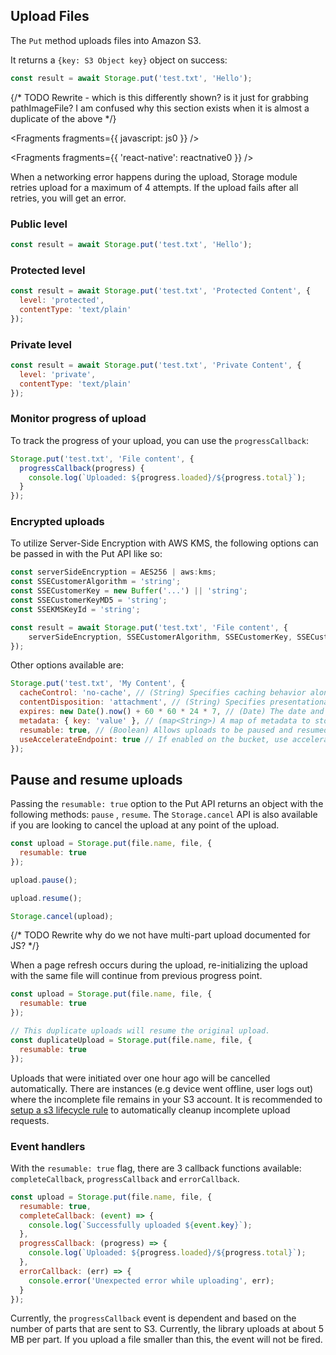 ## Upload Files

The `Put` method uploads files into Amazon S3.

It returns a `{key: S3 Object key}` object on success:

```javascript
const result = await Storage.put('test.txt', 'Hello');
```

{/* TODO Rewrite - which is this differently shown? is it just for grabbing pathImageFile? I am confused why this section exists when it is almost a duplicate of the above */}


<Fragments fragments={{ javascript: js0 }} />


<Fragments fragments={{ 'react-native': reactnative0 }} />

When a networking error happens during the upload, Storage module retries upload for a maximum of 4 attempts. If the upload fails after all retries, you will get an error.

### Public level

```javascript
const result = await Storage.put('test.txt', 'Hello');
```

### Protected level

```javascript
const result = await Storage.put('test.txt', 'Protected Content', {
  level: 'protected',
  contentType: 'text/plain'
});
```

### Private level

```javascript
const result = await Storage.put('test.txt', 'Private Content', {
  level: 'private',
  contentType: 'text/plain'
});
```

### Monitor progress of upload

To track the progress of your upload, you can use the `progressCallback`:

```javascript
Storage.put('test.txt', 'File content', {
  progressCallback(progress) {
    console.log(`Uploaded: ${progress.loaded}/${progress.total}`);
  }
});
```

### Encrypted uploads

To utilize Server-Side Encryption with AWS KMS, the following options can be passed in with the Put API like so:

```javascript
const serverSideEncryption = AES256 | aws:kms;
const SSECustomerAlgorithm = 'string';
const SSECustomerKey = new Buffer('...') || 'string';
const SSECustomerKeyMD5 = 'string';
const SSEKMSKeyId = 'string';

const result = await Storage.put('test.txt', 'File content', {
    serverSideEncryption, SSECustomerAlgorithm, SSECustomerKey, SSECustomerKeyMD5, SSEKMSKeyId
});
```

Other options available are:

```javascript
Storage.put('test.txt', 'My Content', {
  cacheControl: 'no-cache', // (String) Specifies caching behavior along the request/reply chain
  contentDisposition: 'attachment', // (String) Specifies presentational information for the object
  expires: new Date().now() + 60 * 60 * 24 * 7, // (Date) The date and time at which the object is no longer cacheable. ISO-8601 string, or a UNIX timestamp in seconds
  metadata: { key: 'value' }, // (map<String>) A map of metadata to store with the object in S3.
  resumable: true, // (Boolean) Allows uploads to be paused and resumed
  useAccelerateEndpoint: true // If enabled on the bucket, use accelerated S3 endpoint
});
```

## Pause and resume uploads

Passing the `resumable: true` option to the Put API returns an object with the following methods: `pause` , `resume`. The `Storage.cancel` API is also available if you are looking to cancel the upload at any point of the upload.

```javascript
const upload = Storage.put(file.name, file, {
  resumable: true
});

upload.pause();

upload.resume();

Storage.cancel(upload);
```

{/* TODO Rewrite why do we not have multi-part upload documented for JS? */}

When a page refresh occurs during the upload, re-initializing the upload with the same file will continue from previous progress point.

```javascript
const upload = Storage.put(file.name, file, {
  resumable: true
});

// This duplicate uploads will resume the original upload.
const duplicateUpload = Storage.put(file.name, file, {
  resumable: true
});
```

<Callout>

Uploads that were initiated over one hour ago will be cancelled automatically. There are instances (e.g device went offline, user logs out) where the incomplete file remains in your S3 account. It is recommended to [setup a s3 lifecycle rule](https://aws.amazon.com/blogs/aws-cloud-financial-management/discovering-and-deleting-incomplete-multipart-uploads-to-lower-amazon-s3-costs/) to automatically cleanup incomplete upload requests.

</Callout>

### Event handlers

With the `resumable: true` flag, there are 3 callback functions available: `completeCallback`, `progressCallback` and `errorCallback`.

```javascript
const upload = Storage.put(file.name, file, {
  resumable: true,
  completeCallback: (event) => {
    console.log(`Successfully uploaded ${event.key}`);
  },
  progressCallback: (progress) => {
    console.log(`Uploaded: ${progress.loaded}/${progress.total}`);
  },
  errorCallback: (err) => {
    console.error('Unexpected error while uploading', err);
  }
});
```

<Callout>

Currently, the `progressCallback` event is dependent and based on the number of parts that are sent to S3. Currently, the library uploads at about 5 MB per part. If you upload a file smaller than this, the event will not be fired.

</Callout>
